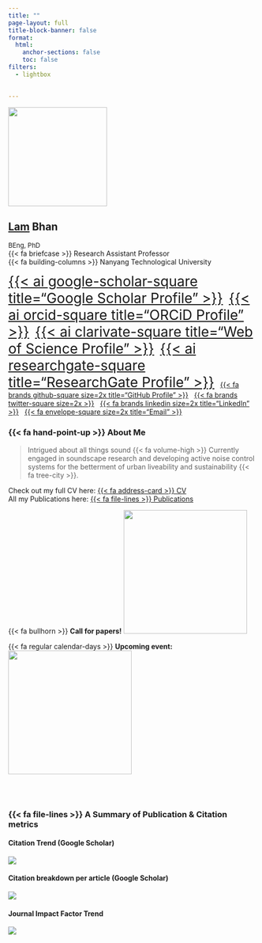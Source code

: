 ```yaml
---
title: ""
page-layout: full
title-block-banner: false
format: 
  html:
    anchor-sections: false
    toc: false 
filters:
  - lightbox

    
---
```


[//]: # "launch terminal to publish: quarto publish gh-pages" 
[//]: # "render pdf only: quarto render --to pdf"

<!--# outer div -->

::: {#profile-pic .center}
![](images/profile.jpg){fig-align="center" width="200"}
:::

::: center-text
## [Lam]{.underline} Bhan

<font size="-1">BEng, PhD</font> <br> {{< fa briefcase >}} Research Assistant Professor <br> {{< fa building-columns >}} Nanyang Technological University <br>

[{{< ai google-scholar-square title="Google Scholar Profile" >}}](https://scholar.google.com.sg/citations?user=22NFnNsAAAAJ&hl=en){style="font-size:2em"}   [{{< ai orcid-square title="ORCiD Profile" >}}](https://orcid.org/0000-0001-5193-6560){style="font-size:2em"}   [{{< ai clarivate-square title="Web of Science Profile" >}}](https://www.webofscience.com/wos/author/record/O-2911-2013){style="font-size:2em"}   [{{< ai researchgate-square title="ResearchGate Profile" >}}](https://www.researchgate.net/profile/Bhan-Lam){style="font-size:2em"}   [{{< fa brands github-square size=2x title="GitHub Profile" >}}](https://github.com/bhanlam)   [{{< fa brands twitter-square size=2x >}}](https://twitter.com/bhanlam)   [{{< fa brands linkedin size=2x title="LinkedIn" >}}](https://www.linkedin.com/in/lambhan/)   [{{< fa envelope-square size=2x title="Email" >}}](mailto:bhanlam@ntu.edu.sg)
:::

::: grid
::: {.g-col-8 .vh-left .just-text}
### {{< fa hand-point-up >}} About Me

> Intrigued about all things sound {{< fa volume-high >}} Currently engaged in soundscape research and developing active noise control systems for the betterment of urban liveability and sustainability {{< fa tree-city >}}.

Check out my full CV here: [{{< fa address-card >}} CV](./cv/index.qmd){.btn .btn-secondary role="button"} <br>
All my Publications here: [{{< fa file-lines >}} Publications](./publications/index.qmd){.btn .btn-secondary role="button"}
:::

::: {.g-col-4 .vh-center .center-text}

{{< fa bullhorn >}} **Call for papers!**
![](images/CALL FOR PAPERS.png){fig-align="center" width="250" .lightbox}

{{< fa regular calendar-days >}} **Upcoming event:** [![](images/logo-in2023.svg){fig-align="center" width="250"}](https://internoise2023.org/) 


:::
:::


::: center-text

<br><br>

### {{< fa file-lines >}} A Summary of Publication & Citation metrics 

#### Citation Trend (Google Scholar)

![](images/citeHistory.png){fig-align="center" .lightbox}

:::

::: content-block
::: features
::: {#citation-pic .feature}
#### Citation breakdown per article (Google Scholar)

![](images/citationsPerArticle.png){fig-align="center" .lightbox group="pub-metrics"}
:::

::: {#citation-pic .feature}
#### Journal Impact Factor Trend

![](images/journalIF.png){fig-align="center" .lightbox group="pub-metrics"}

:::

:::

:::
